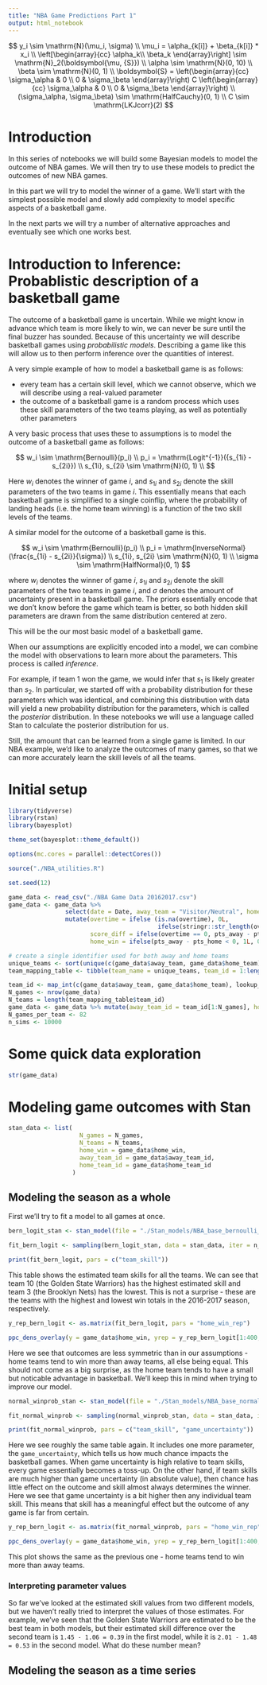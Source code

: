 ```yaml
---
title: "NBA Game Predictions Part 1"
output: html_notebook
---
```



$$
y_i \sim \mathrm{N}(\mu_i, \sigma) \\
\mu_i = \alpha_{k[i]} + \beta_{k[i]} * x_i \\
\left[\begin{array}{cc}
\alpha_k\\
\beta_k
\end{array}\right] 
\sim \mathrm{N}_2(\boldsymbol{\mu, {S}}) \\
\alpha \sim \mathrm{N}(0, 10) \\
\beta \sim \mathrm{N}(0, 1) \\
\boldsymbol{S} = 
\left(\begin{array}{cc}
\sigma_\alpha & 0 \\
0 & \sigma_\beta
\end{array}\right) C 
\left(\begin{array}{cc}
\sigma_\alpha & 0 \\
0 & \sigma_\beta
\end{array}\right) \\
(\sigma_\alpha, \sigma_\beta) \sim \mathrm{HalfCauchy}(0, 1) \\
C \sim \mathrm{LKJcorr}(2)
$$


# Introduction

In this series of notebooks we will build some Bayesian models to model the outcome of NBA games. We will then try to use these models to predict the outcomes of new NBA games.

In this part we will try to model the winner of a game. We'll start with the simplest possible model and slowly add complexity to model specific aspects of a basketball game.

In the next parts we will try a number of alternative approaches and eventually see which one works best.


# Introduction to Inference: Probablistic description of a basketball game

The outcome of a basketball game is uncertain. While we might know in advance which team is more likely to win, we can never be sure until the final buzzer has sounded. Because of this uncertainty we will describe basketball games using *probabilistic models*. Describing a game like this will allow us to then perform inference over the quantities of interest.

A very simple example of how to model a basketball game is as follows:

- every team has a certain skill level, which we cannot observe, which we will describe using a real-valued parameter
- the outcome of a basketball game is a random process which uses these skill parameters of the two teams playing, as well as potentially other parameters

A very basic process that uses these to assumptions is to model the outcome of a basketball game as follows:

$$
w_i \sim \mathrm{Bernoulli}(p_i) \\
p_i = \mathrm{Logit^{-1}}({s_{1i} - s_{2i}}) \\
s_{1i}, s_{2i} \sim \mathrm{N}(0, 1) \\
$$

Here $w_i$ denotes the winner of game $i$, and $s_{1i}$ and $s_{2i}$ denote the skill parameters of the two teams in game $i$. This essentially means that each basketball game is simplified to a single coinflip, where the probability of landing heads (i.e. the home team winning) is a function of the two skill levels of the teams.

A similar model for the outcome of a basketball game is this.

$$
w_i \sim \mathrm{Bernoulli}(p_i) \\
p_i = \mathrm{InverseNormal}(\frac{s_{1i} - s_{2i}}{\sigma}) \\
s_{1i}, s_{2i} \sim \mathrm{N}(0, 1) \\
\sigma \sim \mathrm{HalfNormal}(0, 1)
$$

where $w_i$ denotes the winner of game $i$, $s_{1i}$ and $s_{2i}$ denote the skill parameters of the two teams in game $i$, and $\sigma$ denotes the amount of uncertainty present in a basketball game. The priors essentially encode that we don't know before the game which team is better, so both hidden skill parameters are drawn from the same distribution centered at zero.

This will be the our most basic model of a basketball game.

When our assumptions are explicitly encoded into a model, we can combine the model with observations to learn more about the parameters. This process is called *inference*.

For example, if team 1 won the game, we would infer that $s_1$ is likely greater than $s_2$. In particular, we started off with a probability distribution for these parameters which was identical, and combining this distribution with data will yield a new probability distribution for the parameters, which is called the *posterior* distribution. In these notebooks we will use a language called Stan to calculate the posterior distribution for us.

Still, the amount that can be learned from a single game is limited. In our NBA example, we'd like to analyze the outcomes of many games, so that we can more accurately learn the skill levels of all the teams.


# Initial setup

```r
library(tidyverse)
library(rstan)
library(bayesplot)

theme_set(bayesplot::theme_default())

options(mc.cores = parallel::detectCores())

source("./NBA_utilities.R")

set.seed(12)
```


```r
game_data <- read_csv("./NBA Game Data 20162017.csv")
game_data <- game_data %>% 
                select(date = Date, away_team = "Visitor/Neutral", home_team = "Home/Neutral", pts_away = PTS_A, pts_home = PTS_H, overtime = OT) %>%
                mutate(overtime = ifelse (is.na(overtime), 0L, 
                                          ifelse(stringr::str_length(overtime) == 2, 1L, as.integer(substring(overtime, 1, 1)))),
                       score_diff = ifelse(overtime == 0, pts_away - pts_home, 0L),
                       home_win = ifelse(pts_away - pts_home < 0, 1L, 0L))

# create a single identifier used for both away and home teams
unique_teams <- sort(unique(c(game_data$away_team, game_data$home_team)))
team_mapping_table <- tibble(team_name = unique_teams, team_id = 1:length(unique_teams))

team_id <- map_int(c(game_data$away_team, game_data$home_team), lookup_team_id, mapping_table = team_mapping_table)
N_games <- nrow(game_data)
N_teams = length(team_mapping_table$team_id)
game_data <- game_data %>% mutate(away_team_id = team_id[1:N_games], home_team_id = team_id[(N_games + 1):(2 * N_games)])
N_games_per_team <- 82
n_sims <- 10000
```


# Some quick data exploration


```r
str(game_data)
```


# Modeling game outcomes with Stan

```r
stan_data <- list(
                    N_games = N_games,
                    N_teams = N_teams,
                    home_win = game_data$home_win,
                    away_team_id = game_data$away_team_id,
                    home_team_id = game_data$home_team_id
                  )
```


## Modeling the season as a whole

First we'll try to fit a model to all games at once.

```r
bern_logit_stan <- stan_model(file = "./Stan_models/NBA_base_bernoulli_logit_win_prob.stan")

fit_bern_logit <- sampling(bern_logit_stan, data = stan_data, iter = n_sims)
```

```r
print(fit_bern_logit, pars = c("team_skill"))
```

This table shows the estimated team skills for all the teams. We can see that team 10 (the Golden State Warriors) has the highest estimated skill and team 3 (the Brooklyn Nets) has the lowest. This is not a surprise - these are the teams with the highest and lowest win totals in the 2016-2017 season, respectively.


```r
y_rep_bern_logit <- as.matrix(fit_bern_logit, pars = "home_win_rep")

ppc_dens_overlay(y = game_data$home_win, yrep = y_rep_bern_logit[1:400, ])
```


Here we see that outcomes are less symmetric than in our assumptions - home teams tend to win more than away teams, all else being equal. This should not come as a big surprise, as the home team tends to have a small but noticable advantage in basketball. We'll keep this in mind when trying to improve our model.



```r
normal_winprob_stan <- stan_model(file = "./Stan_models/NBA_base_normal_win_prob.stan")

fit_normal_winprob <- sampling(normal_winprob_stan, data = stan_data, iter = n_sims)
```

```r
print(fit_normal_winprob, pars = c("team_skill", "game_uncertainty"))
```

Here we see roughly the same table again. It includes one more parameter, the `game_uncertainty`, which tells us how much chance impacts the basketball games. When game uncertainty is high relative to team skills, every game essentially becomes a toss-up. On the other hand, if team skills are much higher than game uncertainty (in absolute value), then chance has little effect on the outcome and skill almost always determines the winner. Here we see that game uncertainty is a bit higher then any individual team skill. This means that skill has a meaningful effect but the outcome of any game is far from certain. 


```r
y_rep_bern_logit <- as.matrix(fit_normal_winprob, pars = "home_win_rep")

ppc_dens_overlay(y = game_data$home_win, yrep = y_rep_bern_logit[1:400, ])
```

This plot shows the same as the previous one - home teams tend to win more than away teams.


### Interpreting parameter values

So far we've looked at the estimated skill values from two different models, but we haven't really tried to interpret the values of those estimates. For example, we've seen that the Golden State Warriors are estimated to be the best team in both models, but their estimated skill difference over the second team is `1.45 - 1.06 = 0.39` in the first model, while it is `2.01 - 1.48 = 0.53` in the second model. What do these number mean?





## Modeling the season as a time series







